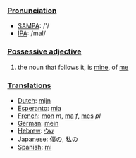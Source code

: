 ===[[Pronunciation]]===
*[[w:SAMPA|SAMPA]]: /'/
*[[w:IPA|IPA]]: /maI/

===[[Possessive adjective]]===

#the noun that follows it, is [[mine]], of [[me]]

===[[Translation]]s===
*[[Dutch]]: [[mijn]]
*[[Esperanto]]: [[mia]]
*[[French]]: [[mon]] ''m'', [[ma]] ''f'', [[mes]] ''pl''
*[[German]]: [[mein]]
*[[Hebrew]]: [[שלי]]
*[[Japanese]]: [[僕の]], [[私の]]
*[[Spanish]]: [[mi]]